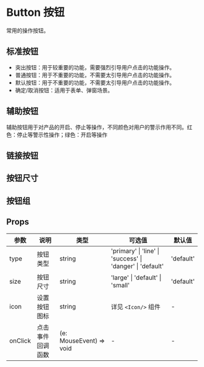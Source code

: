 # Button 按钮

常用的操作按钮。

## 标准按钮

- 突出按钮：用于较重要的功能，需要强烈引导用户点击的功能操作。
- 普通按钮：用于不重要的功能，不需要太引导用户点击的功能操作。
- 默认按钮：用于不重要的功能，不需要太引导用户点击的功能操作。
- 确定/取消按钮：适用于表单、弹窗场景。


<DemoStandard />

## 辅助按钮

辅助按钮用于对产品的开启、停止等操作，不同颜色对用户的警示作用不同。红色：停止等警示性操作；绿色：开启等操作


<DemoAux />

## 链接按钮


<DemoLink />

## 按钮尺寸


<DemoSize />

## 按钮组


<DemoGroup />

## Props

| 参数    | 说明             | 类型                    | 可选值                                                    | 默认值    |
| ------- | ---------------- | ----------------------- | --------------------------------------------------------- | --------- |
| type    | 按钮类型         | string                  | 'primary' \| 'line' \| 'success' \| 'danger' \| 'default' | 'default' |
| size    | 按钮尺寸         | string                  | 'large' \| 'default' \| 'small'                           | 'default' |
| icon    | 设置按钮图标     | string                  | 详见 `<Icon/>` 组件 ︎                                     | -         |
| onClick | 点击事件回调函数 | (e: MouseEvent) => void | -                                                         | -         |
